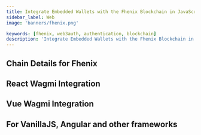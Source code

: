 ```yaml
---
title: Integrate Embedded Wallets with the Fhenix Blockchain in JavaScript
sidebar_label: Web
image: 'banners/fhenix.png'

keywords: [fhenix, web3auth, authentication, blockchain]
description: 'Integrate Embedded Wallets with the Fhenix Blockchain in JavaScript | Embedded Wallets'
---
```



<SEO
  title="Integrate Embedded Wallets with the Fhenix Blockchain in JavaScript"
  description="Integrate Embedded Wallets with the Fhenix Blockchain in JavaScript | Embedded Wallets"
  image="https://web3auth.io/docs/banners/fhenix.png"
  slug="/embedded-wallets/connect-blockchain/evm/fhenix/web"
/>

## Chain Details for Fhenix

<ChainDetailsFhenix />

## React Wagmi Integration

<ReactWagmiIntegration />

## Vue Wagmi Integration

<VueWagmiIntegration />

## For VanillaJS, Angular and other frameworks

<JsBlockchainMethods />
